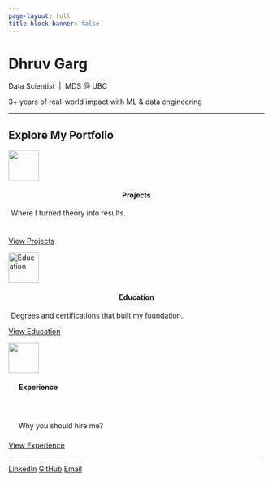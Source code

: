 ```yaml
---
page-layout: full
title-block-banner: false
---
```


<div class="center intro-section">
  <h1 class="name-heading">Dhruv Garg</h1>
  <p class="intro-subheading">Data Scientist &nbsp;|&nbsp; MDS @ UBC</p>
  <p class="intro-text">3+ years of real-world impact with ML & data engineering</p>
</div>



<hr>
<div class="section-light">

<h2 class="section-heading">Explore My Portfolio</h2>


<div class="card-container">

<!-- Projects -->
<div class="portfolio-card">
  <img src="images/projects-icon.png" width="60">
<h4 style="padding: 0 40px; text-align: center;">Projects</h4>
  <p style="padding-left: 5px; padding-right: 5px; padding-bottom: 24px;">Where I turned theory into results.</p>
  <a class="btn" href="projects.qmd">View Projects</a>
</div>

<!-- Education -->
<div class="portfolio-card">
  <img src="images/education-icon.png" width="60" alt="Education">
<h4 style="padding: 0 30px; text-align: center;">Education</h4>
  <p style="padding-left: 5px; padding-right: 5px;">Degrees and certifications that built my foundation.</p>
  <a class="btn" href="education.qmd">View Education</a>
</div>

<!-- Experience -->
<div class="portfolio-card">
  <img src="images/work-icon.png" width="60">
<h4 style="padding-bottom: 25px; padding-left: 20px;">Experience</h4>
<p style="padding-left: 20px; padding-right: 20px; padding-bottom: 8px; padding-top: 15px">Why you should hire me?</p>
  <a class="btn" href="experience.qmd">View Experience</a>
</div>

</div>
</div>
<hr>

<div class="social-icons">
  <a href="https://linkedin.com/in/data-scientist-dhruv-garg" target="_blank"><i class="bi bi-linkedin"></i> LinkedIn</a>
  <a href="https://github.com/vrudhgarg" target="_blank"><i class="bi bi-github"></i> GitHub</a>
  <a href="mailto:d23garg@gmail.com"><i class="bi bi-envelope"></i> Email</a>
</div>
